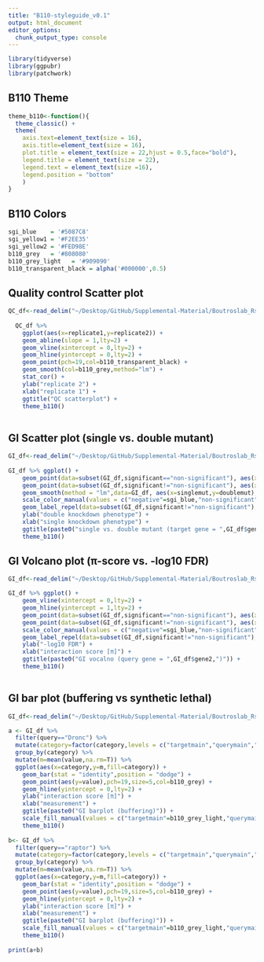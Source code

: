 ```yaml
---
title: "B110-styleguide_v0.1"
output: html_document
editor_options: 
  chunk_output_type: console
---
```


```r
library(tidyverse)
library(ggpubr)
library(patchwork)
```

## B110 Theme

```r

theme_b110<-function(){
  theme_classic() +
  theme(
    axis.text=element_text(size = 16), 
    axis.title=element_text(size = 16),
    plot.title = element_text(size = 22,hjust = 0.5,face="bold"),
    legend.title = element_text(size = 22),
    legend.text = element_text(size =16),
    legend.position = "bottom"
    )
}

```

## B110 Colors

```r

sgi_blue    = '#5087C8'
sgi_yellow1 = '#F2EE35'
sgi_yellow2 = '#FED98E'
b110_grey   = '#808080'
b110_grey_light   = '#909090'
b110_transparent_black = alpha('#000000',0.5)

```

## Quality control Scatter plot

```r

QC_df<-read_delim("~/Desktop/GitHub/Supplemental-Material/Boutroslab_Rstyle_guide/QCscatter_data.txt",delim = "\t")
  
  QC_df %>%
    ggplot(aes(x=replicate1,y=replicate2)) + 
    geom_abline(slope = 1,lty=2) +
    geom_vline(xintercept = 0,lty=2) +
    geom_hline(yintercept = 0,lty=2) +
    geom_point(pch=19,col=b110_transparent_black) + 
    geom_smooth(col=b110_grey,method="lm") +
    stat_cor() +
    ylab("replicate 2") +
    xlab("replicate 1") +
    ggtitle("QC scatterplot") +
    theme_b110()
  
```

## GI Scatter plot (single vs. double mutant)

```r
 
GI_df<-read_delim("~/Desktop/GitHub/Supplemental-Material/Boutroslab_Rstyle_guide/GI_data_scatter.txt",delim = "\t")
  
GI_df %>% ggplot() +
    geom_point(data=subset(GI_df,significant=="non-significant"), aes(x=singlemut,y=doublemut,col=significant),pch=19,size=5) + 
    geom_point(data=subset(GI_df,significant!="non-significant"), aes(x=singlemut,y=doublemut,col=significant),pch=19,size=5)+
    geom_smooth(method = "lm",data=GI_df, aes(x=singlemut,y=doublemut),inherit.aes = F,se = F,na.rm=T,col="black")+
    scale_color_manual(values = c("negative"=sgi_blue,"non-significant"=b110_grey,"positive"=sgi_yellow1)) +
    geom_label_repel(data=subset(GI_df,significant!="non-significant"), aes(x=singlemut,y=doublemut,label=gene1),col="black")+
    ylab("double knockdown phenotype") +
    xlab("single knockdown phenotype") + 
    ggtitle(paste0("single vs. double mutant (target gene = ",GI_df$gene2,")")) +
    theme_b110()

```

## GI Volcano plot (π-score vs. -log10 FDR)

```r

GI_df<-read_delim("~/Desktop/GitHub/Supplemental-Material/Boutroslab_Rstyle_guide/GI_data_volcano.txt",delim = "\t")

GI_df %>% ggplot() +
    geom_vline(xintercept = 0,lty=2) +
    geom_hline(yintercept = 1,lty=2) +
    geom_point(data=subset(GI_df,significant=="non-significant"), aes(x=piscore,y=-log10(fdr),col=significant),pch=19,size=5) + 
    geom_point(data=subset(GI_df,significant!="non-significant"), aes(x=piscore,y=-log10(fdr),col=significant),pch=19,size=5)+
    scale_color_manual(values = c("negative"=sgi_blue,"non-significant"=b110_grey,"positive"=sgi_yellow1)) +
    geom_label_repel(data=subset(GI_df,significant!="non-significant"), aes(x=piscore,y=-log10(fdr),label=gene1),col="black")+
    ylab("-log10 FDR") +
    xlab("interaction score [π]") + 
    ggtitle(paste0("GI vocalno (query gene = ",GI_df$gene2,")")) +
    theme_b110()
  
```

## GI bar plot (buffering vs synthetic lethal)

```r
GI_df<-read_delim("~/Desktop/GitHub/Supplemental-Material/Boutroslab_Rstyle_guide/GI_data_barplot.txt",delim = "\t")

a <- GI_df %>% 
  filter(query=="Dronc") %>%
  mutate(category=factor(category,levels = c("targetmain","querymain","expected","double","piscore"))) %>%
  group_by(category) %>%
  mutate(m=mean(value,na.rm=T)) %>%
  ggplot(aes(x=category,y=m,fill=category)) +
    geom_bar(stat = "identity",position = "dodge") +
    geom_point(aes(y=value),pch=19,size=5,col=b110_grey) +
    geom_hline(yintercept = 0,lty=2) +
    ylab("interaction score [π]") +
    xlab("measurement") + 
    ggtitle(paste0("GI barplot (buffering)")) +
    scale_fill_manual(values = c("targetmain"=b110_grey_light,"querymain"=b110_grey_light,"expected"=b110_grey_light,"double"=b110_grey_light,"piscore"=sgi_yellow1)) +
    theme_b110()
  
b<- GI_df %>% 
  filter(query=="raptor") %>%
  mutate(category=factor(category,levels = c("targetmain","querymain","expected","double","piscore"))) %>%
  group_by(category) %>%
  mutate(m=mean(value,na.rm=T)) %>%
  ggplot(aes(x=category,y=m,fill=category)) +
    geom_bar(stat = "identity",position = "dodge") +
    geom_point(aes(y=value),pch=19,size=5,col=b110_grey) +
    geom_hline(yintercept = 0,lty=2) +
    ylab("interaction score [π]") +
    xlab("measurement") + 
    ggtitle(paste0("GI barplot (buffering)")) +
    scale_fill_manual(values = c("targetmain"=b110_grey_light,"querymain"=b110_grey_light,"expected"=b110_grey_light,"double"=b110_grey_light,"piscore"=sgi_blue)) +
    theme_b110()
  
print(a+b)
```


